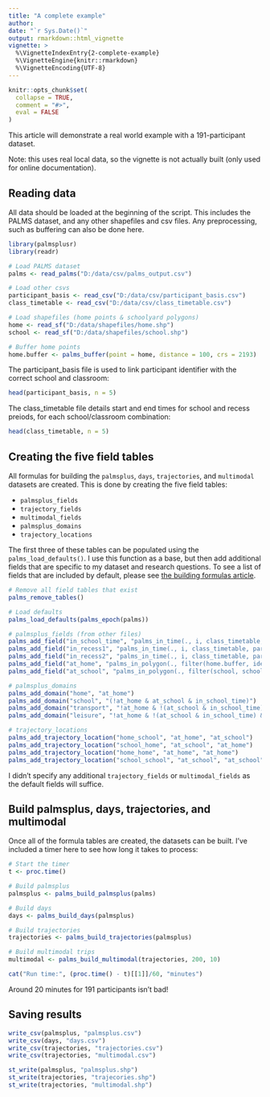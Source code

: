 ```yaml
---
title: "A complete example"
author:
date: "`r Sys.Date()`"
output: rmarkdown::html_vignette
vignette: >
  %\VignetteIndexEntry{2-complete-example}
  %\VignetteEngine{knitr::rmarkdown}
  %\VignetteEncoding{UTF-8}
---
```


```r
knitr::opts_chunk$set(
  collapse = TRUE,
  comment = "#>",
  eval = FALSE
)
```

This article will demonstrate a real world example with a 191-participant dataset.

Note: this uses real local data, so the vignette is not actually built (only used for online documentation).

## Reading data

All data should be loaded at the beginning of the script. This includes the PALMS dataset, and any other shapefiles and csv files. Any preprocessing, such as buffering can also be done here.

```r
library(palmsplusr)
library(readr)

# Load PALMS dataset
palms <- read_palms("D:/data/csv/palms_output.csv")

# Load other csvs
participant_basis <- read_csv("D:/data/csv/participant_basis.csv")
class_timetable <- read_csv("D:/data/csv/class_timetable.csv")

# Load shapefiles (home points & schoolyard polygons)
home <- read_sf("D:/data/shapefiles/home.shp")
school <- read_sf("D:/data/shapefiles/school.shp")

# Buffer home points
home.buffer <- palms_buffer(point = home, distance = 100, crs = 2193)
```

The participant_basis file is used to link participant identifier with the correct school and classroom: 
```r
head(participant_basis, n = 5)
```

The class_timetable file details start and end times for school and recess preiods, for each school/classroom combination:
```r
head(class_timetable, n = 5)
```

## Creating the five field tables

All formulas for building the `palmsplus`, `days`, `trajectories`, and `multimodal` datasets are created. This is done by creating the five field tables:

* `palmsplus_fields`
* `trajectory_fields`
* `multimodal_fields`
* `palmsplus_domains`
* `trajectory_locations`


The first three of these tables can be populated using the `palms_load_defaults()`. I use this function as a base, but then add additional fields that are specific to my dataset and research questions. To see a list of fields that are included by default, please see [the building formulas article](https://thets.github.io/palmsplusr/articles/article-3-building-formulas.html).

```r
# Remove all field tables that exist
palms_remove_tables()

# Load defaults
palms_load_defaults(palms_epoch(palms))

# palmsplus_fields (from other files)
palms_add_field("in_school_time", "palms_in_time(., i, class_timetable, participant_basis, school_start, school_end)")
palms_add_field("in_recess1", "palms_in_time(., i, class_timetable, participant_basis, recess1_start, recess1_end)")
palms_add_field("in_recess2", "palms_in_time(., i, class_timetable, participant_basis, recess2_start, recess2_end)")
palms_add_field("at_home", "palms_in_polygon(., filter(home.buffer, identifier == i), identifier)")
palms_add_field("at_school", "palms_in_polygon(., filter(school, school_id == participant_basis %>% filter(identifier == i) %>% pull(school_id)))")

# palmsplus_domains
palms_add_domain("home", "at_home")
palms_add_domain("school", "(!at_home & at_school & in_school_time)")
palms_add_domain("transport", "!at_home & !(at_school & in_school_time) & (pedestrian | bicycle | vehicle)")
palms_add_domain("leisure", "!at_home & !(at_school & in_school_time) & !pedestrian & !bicycle & !vehicle")

# trajectory_locations
palms_add_trajectory_location("home_school", "at_home", "at_school")
palms_add_trajectory_location("school_home", "at_school", "at_home")
palms_add_trajectory_location("home_home", "at_home", "at_home")
palms_add_trajectory_location("school_school", "at_school", "at_school")
```

I didn't specify any additional `trajectory_fields` or `multimodal_fields` as the default fields will suffice. 

## Build palmsplus, days, trajectories, and multimodal

Once all of the formula tables are created, the datasets can be built. I've included a timer here to see how long it takes to process:

```r
# Start the timer
t <- proc.time()

# Build palmsplus
palmsplus <- palms_build_palmsplus(palms)

# Build days
days <- palms_build_days(palmsplus)

# Build trajectories
trajectories <- palms_build_trajectories(palmsplus)

# Build multimodal trips
multimodal <- palms_build_multimodal(trajectories, 200, 10)

cat("Run time:", (proc.time() - t)[[1]]/60, "minutes")
```

Around 20 minutes for 191 participants isn't bad!

## Saving results

```r
write_csv(palmsplus, "palmsplus.csv")
write_csv(days, "days.csv")
write_csv(trajectories, "trajectories.csv")
write_csv(trajectories, "multimodal.csv")

st_write(palmsplus, "palmsplus.shp")
st_write(trajectories, "trajecories.shp")
st_write(trajectories, "multimodal.shp")
```


